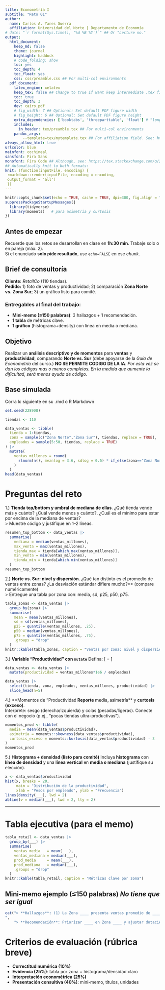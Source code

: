 ```yaml
---
title: Econometría I
subtitle: "Reto 01"
author:
  name: Carlos A. Yanes Guerra
  affiliation: Universidad del Norte | Departamento de Economía
# date: "`r format(Sys.time(), '%d %B %Y')`" ## Or "Lecture no."
output: 
  html_document:
    keep_md: false
    theme: journal
    highlight: haddock
    # code_folding: show
    toc: yes
    toc_depth: 4
    toc_float: yes
    css: css/preamble.css ## For multi-col environments
  pdf_document:
    latex_engine: xelatex
    keep_tex: false ## Change to true if want keep intermediate .tex file
    toc: true
    toc_depth: 3
    dev: cairo_pdf
    # fig_width: 7 ## Optional: Set default PDF figure width
    # fig_height: 6 ## Optional: Set default PDF figure height
    extra_dependencies: ['booktabs', 'threeparttable', 'float'] # "longtable"
    includes:
      in_header: tex/preamble.tex ## For multi-col environments
    pandoc_args:
        --template=tex/mytemplate.tex ## For affiliation field. See: https://bit.ly/2T191uZ
always_allow_html: true
urlcolor: blue
mainfont: cochineal
sansfont: Fira Sans
monofont: Fira Code ## Although, see: https://tex.stackexchange.com/q/294362
## Automatically knit to both formats:
knit: (function(inputFile, encoding) {
 rmarkdown::render(inputFile, encoding = encoding, 
 output_format = 'all') 
 })
---
```


```r
knitr::opts_chunk$set(echo = TRUE, cache = TRUE, dpi=300, fig.align = "center")
suppressPackageStartupMessages({
  library(tidyverse)
  library(moments)   # para asimetría y curtosis
})
```

## Antes de empezar
Recuerde que los retos se desarrollan en clase en **1h:30 min**. Trabaje solo o en pareja (máx. 2).  
Si el enunciado **solo pide resultado**, use `echo=FALSE` en ese *chunk*.

## Brief de consultoría
**Cliente:** *RetailCo* (110 tiendas).  
**Pedido:** 1) foto de ventas y productividad; 2) comparación **Zona Norte vs. Zona Sur**; 3) un gráfico listo para comité.  

### Entregables al final del trabajo:
- **Mini-memo (≤150 palabras)**: 3 hallazgos + 1 recomendación.
- **1 tabla** de métricas clave.
- **1 gráfico** (histograma+density) con línea en media o mediana.

## Objetivo
Realizar un **análisis descriptivo y de momentos** para **ventas** y **productividad**, comparando **Norte vs. Sur** (debe apoyarse de la *Guía de Econometría* del curso.) **NO SE PERMITE CODIGO DE LA IA**. *Por esta vez se dan los códigos mas o menos completos. En la medida que aumente la dificultad, será menos ayuda de código*.

\newpage

## Base simulada

Corra lo siguiente en su .rmd o R Markdown

```r
set.seed(228908)

tiendas <- 110

data_ventas <- tibble(
  tienda = 1:tiendas,
  zona = sample(c("Zona Norte","Zona Sur"), tiendas, replace = TRUE),
  empleados = sample(5:50, tiendas, replace = TRUE)
) |>
  mutate(
    ventas_millones = round(
      rlnorm(n(), meanlog = 3.6, sdlog = 0.5) * if_else(zona=="Zona Norte", 1.07, 1), 2
    )
  )
head(data_ventas)
```


# Preguntas del reto

1.) **Tienda top/bottom y umbral de mediana de ellas**. ¿Qué tienda vende más y cuánto? ¿Cuál vende menos y cuánto?. ¿Cuál es el mínimo para estar por encima de la mediana de ventas?  
> Muestre código y justifique en 1–2 líneas.

```r
resumen_top_bottom <- data_ventas |>
  summarise(
    mediana = median(ventas_millones),
    max_venta = max(ventas_millones),
    tienda_max = tienda[which.max(ventas_millones)],
    min_venta = min(ventas_millones),
    tienda_min = tienda[which.min(ventas_millones)]
  )
resumen_top_bottom
```

2.) **Norte vs. Sur: nivel y dispersión**. ¿Qué tan distinto es el promedio de ventas entre zonas? ¿La desviación estándar difiere mucho?** (compare numéricamente)  
> Entregue una tabla por zona con: media, sd, p25, p50, p75.

```r
tabla_zonas <- data_ventas |>
  group_by(zona) |>
  summarise(
    mean = mean(ventas_millones),
    sd = sd(ventas_millones),
    p25 = quantile(ventas_millones, .25),
    p50 = median(ventas_millones),
    p75 = quantile(ventas_millones, .75),
    .groups = "drop"
  )
knitr::kable(tabla_zonas, caption = "Ventas por zona: nivel y dispersión")
```

3.) **Variable “Productividad” con `mutate`**
Defina:
\[
\text{Productividad}=\frac{\text{Ventas} \times 1{,}000{,}000}{\text{No. empleados}}
\]

```r
data_ventas <- data_ventas |>
  mutate(productividad = ventas_millones*1e6 / empleados)

data_ventas |>
  select(tienda, zona, empleados, ventas_millones, productividad) |>
  slice_head(n=5)
```

4.) **Momentos de “Productividad**
Reporte **media**, **asimetría** y **curtosis (exceso)**.  
Interprete: sesgo (derecha/izquierda) y colas (pesadas/ligeras). Conecte con el negocio (p.ej., “pocas tiendas ultra-productivas”).

```r
momentos_prod <- tibble(
  media = mean(data_ventas$productividad),
  asimetria = moments::skewness(data_ventas$productividad),
  curtosis_exceso = moments::kurtosis(data_ventas$productividad) - 3
)
momentos_prod
```

5.) **Histograma + densidad (listo para comité)**
Incluya **histograma** con **línea de densidad** y una **línea vertical** en **media o mediana** (justifique su elección).

```r
x <- data_ventas$productividad
hist(x, breaks = 20,
     main = "Distribución de la productividad",
     xlab = "Pesos por empleado", ylab = "Frecuencia")
lines(density(___), lwd = 2)
abline(v = median(___), lwd = 2, lty = 2)
```
\newpage

---

# Tabla ejecutiva (para el memo)

```r
tabla_retail <- data_ventas |>
  group_by(___) |>
  summarise(
    ventas_media   = mean(___),
    ventas_mediana = median(___),
    prod_media     = mean(___),
    prod_mediana   = median(___),
    .groups = "drop"
  )
knitr::kable(tabla_retail, caption = "Métricas clave por zona")
```



## Mini-memo ejemplo (≤150 palabras) *No tiene que ser igual*
```r
cat("> **Hallazgos**: (1) La Zona ____ presenta ventas promedio de ____% superiores; (2) La dispersión en ____ es mayor/menor, sugiriendo ____; (3) La productividad nos muestra una asimetría ____ (colas ____), consistente con ____.
",
    "> **Recomendación**: Priorizar ____ en Zona ____ y ajustar dotación/procesos en tiendas con ____.")
```

# Criterios de evaluación (rúbrica breve)
- **Correctitud numérica (10%)**  
- **Evidencia (25%)**: tabla por zona + histograma/densidad claro  
- **Interpretación econométrica (25%)**  
- **Presentación consultiva (40%)**: mini-memo, títulos, unidades